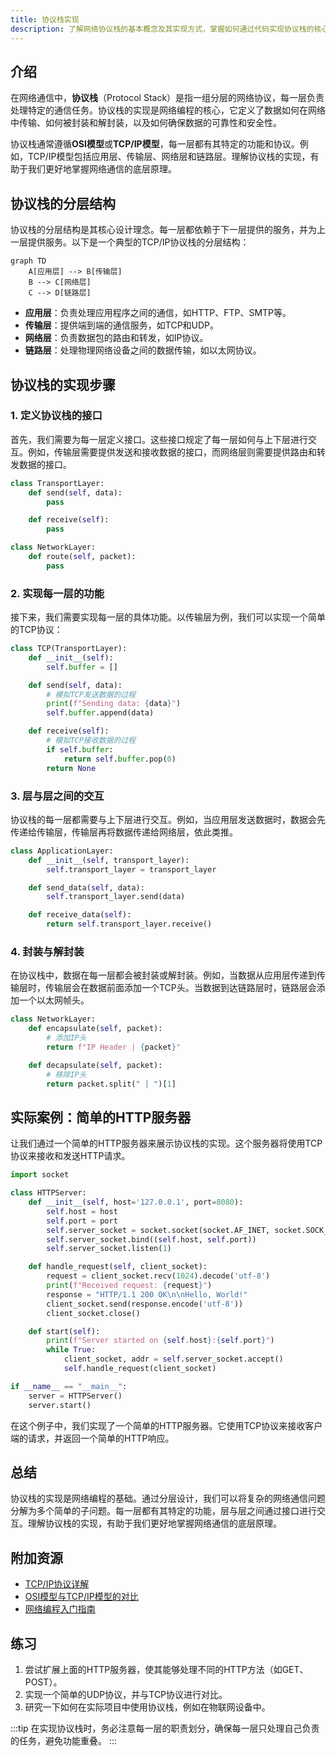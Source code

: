 ```yaml
---
title: 协议栈实现
description: 了解网络协议栈的基本概念及其实现方式，掌握如何通过代码实现协议栈的核心功能。
---
```


## 介绍

在网络通信中，**协议栈**（Protocol Stack）是指一组分层的网络协议，每一层负责处理特定的通信任务。协议栈的实现是网络编程的核心，它定义了数据如何在网络中传输、如何被封装和解封装，以及如何确保数据的可靠性和安全性。

协议栈通常遵循**OSI模型**或**TCP/IP模型**，每一层都有其特定的功能和协议。例如，TCP/IP模型包括应用层、传输层、网络层和链路层。理解协议栈的实现，有助于我们更好地掌握网络通信的底层原理。

## 协议栈的分层结构

协议栈的分层结构是其核心设计理念。每一层都依赖于下一层提供的服务，并为上一层提供服务。以下是一个典型的TCP/IP协议栈的分层结构：

```mermaid
graph TD
    A[应用层] --> B[传输层]
    B --> C[网络层]
    C --> D[链路层]
```

- **应用层**：负责处理应用程序之间的通信，如HTTP、FTP、SMTP等。
- **传输层**：提供端到端的通信服务，如TCP和UDP。
- **网络层**：负责数据包的路由和转发，如IP协议。
- **链路层**：处理物理网络设备之间的数据传输，如以太网协议。

## 协议栈的实现步骤

### 1. 定义协议栈的接口

首先，我们需要为每一层定义接口。这些接口规定了每一层如何与上下层进行交互。例如，传输层需要提供发送和接收数据的接口，而网络层则需要提供路由和转发数据的接口。

```python
class TransportLayer:
    def send(self, data):
        pass

    def receive(self):
        pass

class NetworkLayer:
    def route(self, packet):
        pass
```

### 2. 实现每一层的功能

接下来，我们需要实现每一层的具体功能。以传输层为例，我们可以实现一个简单的TCP协议：

```python
class TCP(TransportLayer):
    def __init__(self):
        self.buffer = []

    def send(self, data):
        # 模拟TCP发送数据的过程
        print(f"Sending data: {data}")
        self.buffer.append(data)

    def receive(self):
        # 模拟TCP接收数据的过程
        if self.buffer:
            return self.buffer.pop(0)
        return None
```

### 3. 层与层之间的交互

协议栈的每一层都需要与上下层进行交互。例如，当应用层发送数据时，数据会先传递给传输层，传输层再将数据传递给网络层，依此类推。

```python
class ApplicationLayer:
    def __init__(self, transport_layer):
        self.transport_layer = transport_layer

    def send_data(self, data):
        self.transport_layer.send(data)

    def receive_data(self):
        return self.transport_layer.receive()
```

### 4. 封装与解封装

在协议栈中，数据在每一层都会被封装或解封装。例如，当数据从应用层传递到传输层时，传输层会在数据前面添加一个TCP头。当数据到达链路层时，链路层会添加一个以太网帧头。

```python
class NetworkLayer:
    def encapsulate(self, packet):
        # 添加IP头
        return f"IP Header | {packet}"

    def decapsulate(self, packet):
        # 移除IP头
        return packet.split(" | ")[1]
```

## 实际案例：简单的HTTP服务器

让我们通过一个简单的HTTP服务器来展示协议栈的实现。这个服务器将使用TCP协议来接收和发送HTTP请求。

```python
import socket

class HTTPServer:
    def __init__(self, host='127.0.0.1', port=8080):
        self.host = host
        self.port = port
        self.server_socket = socket.socket(socket.AF_INET, socket.SOCK_STREAM)
        self.server_socket.bind((self.host, self.port))
        self.server_socket.listen(1)

    def handle_request(self, client_socket):
        request = client_socket.recv(1024).decode('utf-8')
        print(f"Received request: {request}")
        response = "HTTP/1.1 200 OK\n\nHello, World!"
        client_socket.send(response.encode('utf-8'))
        client_socket.close()

    def start(self):
        print(f"Server started on {self.host}:{self.port}")
        while True:
            client_socket, addr = self.server_socket.accept()
            self.handle_request(client_socket)

if __name__ == "__main__":
    server = HTTPServer()
    server.start()
```

在这个例子中，我们实现了一个简单的HTTP服务器。它使用TCP协议来接收客户端的请求，并返回一个简单的HTTP响应。

## 总结

协议栈的实现是网络编程的基础。通过分层设计，我们可以将复杂的网络通信问题分解为多个简单的子问题。每一层都有其特定的功能，层与层之间通过接口进行交互。理解协议栈的实现，有助于我们更好地掌握网络通信的底层原理。

## 附加资源

- [TCP/IP协议详解](https://www.example.com/tcp-ip)
- [OSI模型与TCP/IP模型的对比](https://www.example.com/osi-tcpip)
- [网络编程入门指南](https://www.example.com/network-programming)

## 练习

1. 尝试扩展上面的HTTP服务器，使其能够处理不同的HTTP方法（如GET、POST）。
2. 实现一个简单的UDP协议，并与TCP协议进行对比。
3. 研究一下如何在实际项目中使用协议栈，例如在物联网设备中。

:::tip
在实现协议栈时，务必注意每一层的职责划分，确保每一层只处理自己负责的任务，避免功能重叠。
:::
